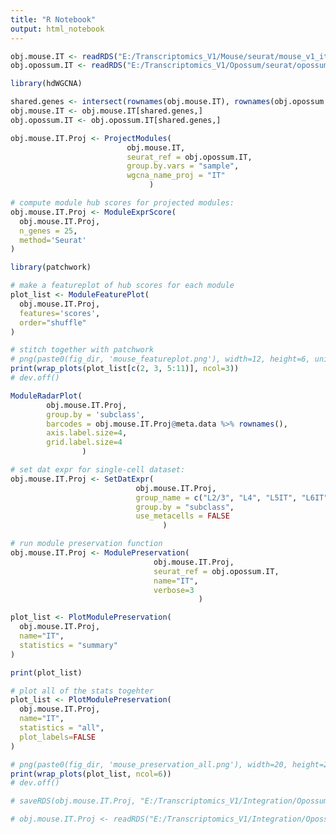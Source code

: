 ```yaml
---
title: "R Notebook"
output: html_notebook
---
```


```r

obj.mouse.IT <- readRDS("E:/Transcriptomics_V1/Mouse/seurat/mouse_v1_it_wgcna.rds")
obj.opossum.IT <- readRDS("E:/Transcriptomics_V1/Opossum/seurat/opossum_v1_it_wgcna.rds")

```


```r

library(hdWGCNA)

shared.genes <- intersect(rownames(obj.mouse.IT), rownames(obj.opossum.IT))
obj.mouse.IT <- obj.mouse.IT[shared.genes,]
obj.opossum.IT <- obj.opossum.IT[shared.genes,]

obj.mouse.IT.Proj <- ProjectModules(
                          obj.mouse.IT,
                          seurat_ref = obj.opossum.IT,
                          group.by.vars = "sample",
                          wgcna_name_proj = "IT"
                               )

```


```r

# compute module hub scores for projected modules:
obj.mouse.IT.Proj <- ModuleExprScore(
  obj.mouse.IT.Proj,
  n_genes = 25,
  method='Seurat'
)

```


```r

library(patchwork)

# make a featureplot of hub scores for each module
plot_list <- ModuleFeaturePlot(
  obj.mouse.IT.Proj,
  features='scores',
  order="shuffle"
)

# stitch together with patchwork
# png(paste0(fig_dir, 'mouse_featureplot.png'), width=12, height=6, units='in', res=400)
print(wrap_plots(plot_list[c(2, 3, 5:11)], ncol=3))
# dev.off()

```


```r

ModuleRadarPlot(
        obj.mouse.IT.Proj,
        group.by = 'subclass',
        barcodes = obj.mouse.IT.Proj@meta.data %>% rownames(),
        axis.label.size=4,
        grid.label.size=4
                )

```


```r

# set dat expr for single-cell dataset:
obj.mouse.IT.Proj <- SetDatExpr(
                            obj.mouse.IT.Proj,
                            group_name = c("L2/3", "L4", "L5IT", "L6IT"),
                            group.by = "subclass",
                            use_metacells = FALSE
                                  )

# run module preservation function
obj.mouse.IT.Proj <- ModulePreservation(
                                obj.mouse.IT.Proj,
                                seurat_ref = obj.opossum.IT,
                                name="IT",
                                verbose=3
                                          )

```


```r

plot_list <- PlotModulePreservation(
  obj.mouse.IT.Proj,
  name="IT",
  statistics = "summary"
)

print(plot_list)

```


```r

# plot all of the stats togehter
plot_list <- PlotModulePreservation(
  obj.mouse.IT.Proj,
  name="IT",
  statistics = "all",
  plot_labels=FALSE
)

# png(paste0(fig_dir, 'mouse_preservation_all.png'), width=20, height=20*(2/3), res=400, units='in')
print(wrap_plots(plot_list, ncol=6))
# dev.off()

```


```r

# saveRDS(obj.mouse.IT.Proj, "E:/Transcriptomics_V1/Integration/Opossum_Mouse-P38/mouse_v1_it_proj_wgcna.rds")

# obj.mouse.IT.Proj <- readRDS("E:/Transcriptomics_V1/Integration/Opossum_Mouse-P38/mouse_v1_it_proj_wgcna.rds")

```













